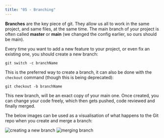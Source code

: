 ```yaml
---
title: "05 - Branching"
---
```


**Branches** are the key piece of git. They allow us all to work in the same project, and same files, at the same time.
The main branch of your project is often called **master** or **main** (we changed the config earlier, so ours should be main).

Every time you want to add a new feature to your project, or even fix an existing one, you should create a new branch:

```
git switch -c branchName
```
This is the preferred way to create a branch, it can also be done with the `checkout` command (though this is being deprecated):

```
git checkout -b branchName
```

This new branch, will be an exact copy of your main one. Once created, you can change your code freely, which then gets pushed, code reviewed and finally merged.

The below images can be used as a visualisation of what happens to the Git repo when you create and merge a branch:

![creating a new branch](https://firebasestorage.googleapis.com/v0/b/avocado-on-toast.appspot.com/o/images%2F29708f6f0a6282dc53f482bdb6c2bb7588ae98fad34c8f354b8922dcc30470f7.png?alt=media&token=ea5dd74b-1cf8-4965-b6dc-fa14a112ff4f)
![merging branch](https://firebasestorage.googleapis.com/v0/b/avocado-on-toast.appspot.com/o/images%2F5ab537a359fd513f342242047c6203551b82ac5c7ba494c92ec080b1e991d7c4.png?alt=media&token=db85f93d-cbe0-45d7-8cb3-c443068a9ab1)

